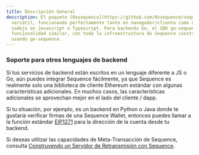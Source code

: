 ```yaml
---
title: Descripción General
description: El paquete [0xsequence](https://github.com/0xsequence/sequence.js) es
  versátil, funcionando perfectamente tanto en navegador/cliente como en backends
  nodejs en Javascript o Typescript. Para backends Go, el SDK go-sequence ofrece
  funcionalidad similar, con toda la infraestructura de Sequence construida
  usando go-sequence.
---
```


### Soporte para otros lenguajes de backend

Si tus servicios de backend están escritos en un lenguaje diferente a JS o Go, aún puedes integrar Sequence fácilmente, ya que Sequence es realmente solo una biblioteca de cliente Ethereum estándar con algunas características adicionales. En muchos casos, las características adicionales se aprovechan mejor en el lado del cliente / dapp.

Si tu situación, por ejemplo, es un backend en Python o Java donde te gustaría verificar firmas de una Sequence Wallet, entonces puedes llamar a la función estándar [EIP1271](https://eips.ethereum.org/EIPS/eip-1271) para la dirección de la cuenta desde tu backend.

Si deseas utilizar las capacidades de Meta-Transacción de Sequence, consulta [Construyendo un Servidor de Retransmisión con Sequence](/guides/building-relaying-server).
